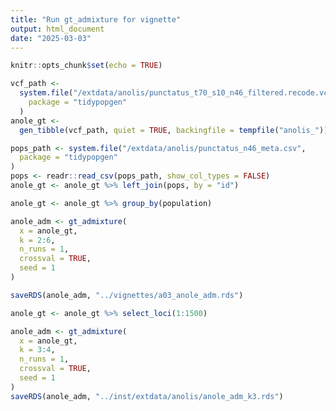 ```yaml
---
title: "Run gt_admixture for vignette"
output: html_document
date: "2025-03-03"
---
```


```r
knitr::opts_chunk$set(echo = TRUE)
```

```r
vcf_path <-
  system.file("/extdata/anolis/punctatus_t70_s10_n46_filtered.recode.vcf.gz",
    package = "tidypopgen"
  )
anole_gt <-
  gen_tibble(vcf_path, quiet = TRUE, backingfile = tempfile("anolis_"))

pops_path <- system.file("/extdata/anolis/punctatus_n46_meta.csv",
  package = "tidypopgen"
)
pops <- readr::read_csv(pops_path, show_col_types = FALSE)
anole_gt <- anole_gt %>% left_join(pops, by = "id")
```


```r
anole_gt <- anole_gt %>% group_by(population)

anole_adm <- gt_admixture(
  x = anole_gt,
  k = 2:6,
  n_runs = 1,
  crossval = TRUE,
  seed = 1
)

saveRDS(anole_adm, "../vignettes/a03_anole_adm.rds")
```

```r
anole_gt <- anole_gt %>% select_loci(1:1500)

anole_adm <- gt_admixture(
  x = anole_gt,
  k = 3:4,
  n_runs = 1,
  crossval = TRUE,
  seed = 1
)
saveRDS(anole_adm, "../inst/extdata/anolis/anole_adm_k3.rds")
```
